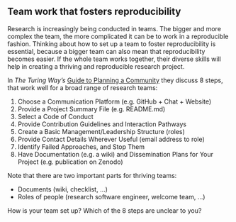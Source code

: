 ## Team work that fosters reproducibility {#sec-team-work}

Research is increasingly being conducted in teams. The bigger and more complex
the team, the more complicated it can be to work in a reproducible fashion.
Thinking about how to set up a team to foster reproducibility is essential, 
because a bigger team can also mean that reproducibility becomes easier. If the
whole team works together, their diverse skills will help in creating a thriving
and reproducible research project.

In *The Turing Way's* [Guide to Planning a Community](https://the-turing-way.netlify.app/collaboration/new-community/new-community-guide.html)
they discuss 8 steps, that work well for a broad range of research teams:

1. Choose a Communication Platform (e.g. GitHub + Chat + Website)
2. Provide a Project Summary File (e.g. README.md)
3. Select a Code of Conduct 
4. Provide Contribution Guidelines and Interaction Pathways
5. Create a Basic Management/Leadership Structure (roles)
6. Provide Contact Details Wherever Useful (email address to role)
7. Identify Failed Approaches, and Stop Them
8. Have Documentation (e.g. a wiki) and Dissemination Plans for Your Project (e.g. publication on Zenodo)

Note that there are two important parts for thriving teams:

- Documents (wiki, checklist, ...)
- Roles of people (research software engineer, welcome team, ...)

How is your team set up? Which of the 8 steps are unclear to you?